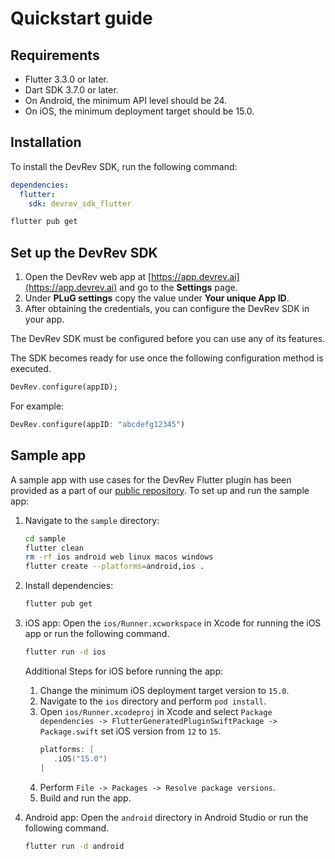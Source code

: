 # Quickstart guide

## Requirements

- Flutter 3.3.0 or later.
- Dart SDK 3.7.0 or later.
- On Android, the minimum API level should be 24.
- On iOS, the minimum deployment target should be 15.0.

## Installation

To install the DevRev SDK, run the following command:

```yaml
dependencies:
  flutter:
    sdk: devrev_sdk_flutter
```

```sh
flutter pub get
```

## Set up the DevRev SDK

1. Open the DevRev web app at [https://app.devrev.ai](https://app.devrev.ai) and go to the **Settings** page.
2. Under **PLuG settings** copy the value under **Your unique App ID**.
3. After obtaining the credentials, you can configure the DevRev SDK in your app.

<Callout intent="note">
The DevRev SDK must be configured before you can use any of its features.
</Callout>

The SDK becomes ready for use once the following configuration method is executed.

```dart
DevRev.configure(appID);
```

For example:

```dart
DevRev.configure(appID: "abcdefg12345")
```

## Sample app

A sample app with use cases for the DevRev Flutter plugin has been provided as a part of our [public repository](https://github.com/devrev/devrev-sdk-flutter). To set up and run the sample app:

1. Navigate to the `sample` directory:
   ```sh
   cd sample
   flutter clean
   rm -rf ios android web linux macos windows
   flutter create --platforms=android,ios .
   ```

2. Install dependencies:
   ```sh
   flutter pub get
   ```

3. iOS app:
   Open the `ios/Runner.xcworkspace` in Xcode for running the iOS app or run the following command.
   ```sh
   flutter run -d ios
   ```
   
   Additional Steps for iOS before running the app:
   1. Change the minimum iOS deployment target version to `15.0`.
   2. Navigate to the `ios` directory and perform `pod install`.
   3. Open `ios/Runner.xcodeproj` in Xcode and select `Package dependencies -> FlutterGeneratedPluginSwiftPackage -> Package.swift` set iOS version from `12` to `15`.
      ```swift
      platforms: [
         .iOS("15.0")
      ]
      ```
   4. Perform `File -> Packages -> Resolve package versions`.
   5. Build and run the app.

4. Android app:
   Open the `android` directory in Android Studio or run the following command.
   ```sh
   flutter run -d android
   ```
